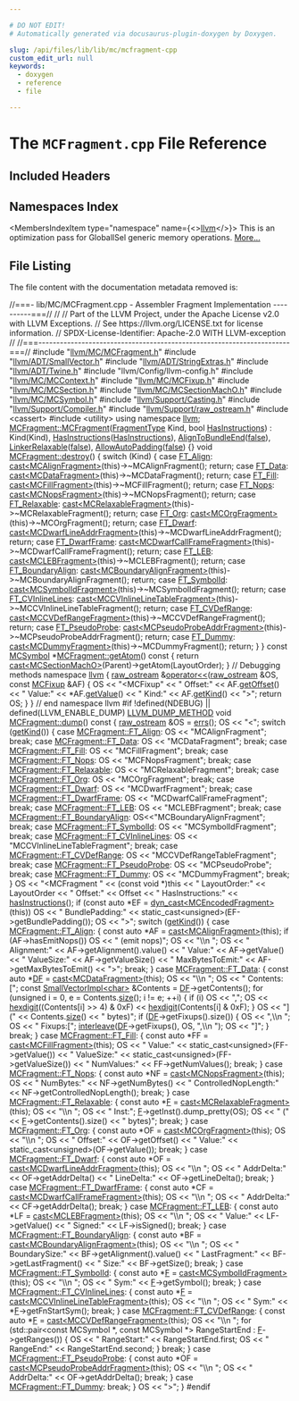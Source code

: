 ```yaml
---

# DO NOT EDIT!
# Automatically generated via docusaurus-plugin-doxygen by Doxygen.

slug: /api/files/lib/lib/mc/mcfragment-cpp
custom_edit_url: null
keywords:
  - doxygen
  - reference
  - file

---
```





# The `MCFragment.cpp` File Reference

<DoxygenPage pluginConfig={pluginConfig}>



## Included Headers

<IncludesList>
<IncludesListItem
  filePath="llvm/MC/MCFragment.h"
  permalink="/docs/api/files/include/include/llvm/include/llvm/mc/mcfragment-h"
  isLocal="true" />
<IncludesListItem
  filePath="llvm/ADT/SmallVector.h"
  permalink="/docs/api/files/include/include/llvm/include/llvm/adt/smallvector-h"
  isLocal="true" />
<IncludesListItem
  filePath="llvm/ADT/StringExtras.h"
  permalink="/docs/api/files/include/include/llvm/include/llvm/adt/stringextras-h"
  isLocal="true" />
<IncludesListItem
  filePath="llvm/ADT/Twine.h"
  permalink="/docs/api/files/include/include/llvm/include/llvm/adt/twine-h"
  isLocal="true" />
<IncludesListItem
  filePath="llvm/Config/llvm-config.h"
  permalink=""
  isLocal="true" />
<IncludesListItem
  filePath="llvm/MC/MCContext.h"
  permalink="/docs/api/files/include/include/llvm/include/llvm/mc/mccontext-h"
  isLocal="true" />
<IncludesListItem
  filePath="llvm/MC/MCFixup.h"
  permalink="/docs/api/files/include/include/llvm/include/llvm/mc/mcfixup-h"
  isLocal="true" />
<IncludesListItem
  filePath="llvm/MC/MCSection.h"
  permalink="/docs/api/files/include/include/llvm/include/llvm/mc/mcsection-h"
  isLocal="true" />
<IncludesListItem
  filePath="llvm/MC/MCSectionMachO.h"
  permalink="/docs/api/files/include/include/llvm/include/llvm/mc/mcsectionmacho-h"
  isLocal="true" />
<IncludesListItem
  filePath="llvm/MC/MCSymbol.h"
  permalink="/docs/api/files/include/include/llvm/include/llvm/mc/mcsymbol-h"
  isLocal="true" />
<IncludesListItem
  filePath="llvm/Support/Casting.h"
  permalink="/docs/api/files/include/include/llvm/include/llvm/support/casting-h"
  isLocal="true" />
<IncludesListItem
  filePath="llvm/Support/Compiler.h"
  permalink="/docs/api/files/include/include/llvm/include/llvm/support/compiler-h"
  isLocal="true" />
<IncludesListItem
  filePath="llvm/Support/raw_ostream.h"
  permalink="/docs/api/files/include/include/llvm/include/llvm/support/raw-ostream-h"
  isLocal="true" />
<IncludesListItem
  filePath="cassert"
  permalink=""
  isLocal="false" />
<IncludesListItem
  filePath="utility"
  permalink=""
  isLocal="false" />
</IncludesList>

## Namespaces Index

<MembersIndex>

<MembersIndexItem
  type="namespace"
  name={<><a href="/docs/api/namespaces/llvm">llvm</a></>}>
This is an optimization pass for GlobalISel generic memory operations. <a href="/docs/api/namespaces/llvm/#details">More...</a>
</MembersIndexItem>

</MembersIndex>


## File Listing

The file content with the documentation metadata removed is:

<ProgramListing>

<Link id="l00001" /><CodeLine lineNumber="1"><span class="doxyHighlightComment">//===- lib/MC/MCFragment.cpp - Assembler Fragment Implementation ----------===//</span></CodeLine>
<Link id="l00002" /><CodeLine lineNumber="2"><span class="doxyHighlightComment">//</span></CodeLine>
<Link id="l00003" /><CodeLine lineNumber="3"><span class="doxyHighlightComment">// Part of the LLVM Project, under the Apache License v2.0 with LLVM Exceptions.</span></CodeLine>
<Link id="l00004" /><CodeLine lineNumber="4"><span class="doxyHighlightComment">// See https://llvm.org/LICENSE.txt for license information.</span></CodeLine>
<Link id="l00005" /><CodeLine lineNumber="5"><span class="doxyHighlightComment">// SPDX-License-Identifier: Apache-2.0 WITH LLVM-exception</span></CodeLine>
<Link id="l00006" /><CodeLine lineNumber="6"><span class="doxyHighlightComment">//</span></CodeLine>
<Link id="l00007" /><CodeLine lineNumber="7"><span class="doxyHighlightComment">//===----------------------------------------------------------------------===//</span></CodeLine>
<Link id="l00008" /><CodeLine lineNumber="8"></CodeLine>
<Link id="l00009" /><CodeLine lineNumber="9"><span class="doxyHighlightPreprocessor">#include &quot;<a href="/docs/api/files/include/include/llvm/include/llvm/mc/mcfragment-h">llvm/MC/MCFragment.h</a>&quot;</span></CodeLine>
<Link id="l00010" /><CodeLine lineNumber="10"><span class="doxyHighlightPreprocessor">#include &quot;<a href="/docs/api/files/include/include/llvm/include/llvm/adt/smallvector-h">llvm/ADT/SmallVector.h</a>&quot;</span></CodeLine>
<Link id="l00011" /><CodeLine lineNumber="11"><span class="doxyHighlightPreprocessor">#include &quot;<a href="/docs/api/files/include/include/llvm/include/llvm/adt/stringextras-h">llvm/ADT/StringExtras.h</a>&quot;</span></CodeLine>
<Link id="l00012" /><CodeLine lineNumber="12"><span class="doxyHighlightPreprocessor">#include &quot;<a href="/docs/api/files/include/include/llvm/include/llvm/adt/twine-h">llvm/ADT/Twine.h</a>&quot;</span></CodeLine>
<Link id="l00013" /><CodeLine lineNumber="13"><span class="doxyHighlightPreprocessor">#include &quot;llvm/Config/llvm-config.h&quot;</span></CodeLine>
<Link id="l00014" /><CodeLine lineNumber="14"><span class="doxyHighlightPreprocessor">#include &quot;<a href="/docs/api/files/include/include/llvm/include/llvm/mc/mccontext-h">llvm/MC/MCContext.h</a>&quot;</span></CodeLine>
<Link id="l00015" /><CodeLine lineNumber="15"><span class="doxyHighlightPreprocessor">#include &quot;<a href="/docs/api/files/include/include/llvm/include/llvm/mc/mcfixup-h">llvm/MC/MCFixup.h</a>&quot;</span></CodeLine>
<Link id="l00016" /><CodeLine lineNumber="16"><span class="doxyHighlightPreprocessor">#include &quot;<a href="/docs/api/files/include/include/llvm/include/llvm/mc/mcsection-h">llvm/MC/MCSection.h</a>&quot;</span></CodeLine>
<Link id="l00017" /><CodeLine lineNumber="17"><span class="doxyHighlightPreprocessor">#include &quot;<a href="/docs/api/files/include/include/llvm/include/llvm/mc/mcsectionmacho-h">llvm/MC/MCSectionMachO.h</a>&quot;</span></CodeLine>
<Link id="l00018" /><CodeLine lineNumber="18"><span class="doxyHighlightPreprocessor">#include &quot;<a href="/docs/api/files/include/include/llvm/include/llvm/mc/mcsymbol-h">llvm/MC/MCSymbol.h</a>&quot;</span></CodeLine>
<Link id="l00019" /><CodeLine lineNumber="19"><span class="doxyHighlightPreprocessor">#include &quot;<a href="/docs/api/files/include/include/llvm/include/llvm/support/casting-h">llvm/Support/Casting.h</a>&quot;</span></CodeLine>
<Link id="l00020" /><CodeLine lineNumber="20"><span class="doxyHighlightPreprocessor">#include &quot;<a href="/docs/api/files/include/include/llvm/include/llvm/support/compiler-h">llvm/Support/Compiler.h</a>&quot;</span></CodeLine>
<Link id="l00021" /><CodeLine lineNumber="21"><span class="doxyHighlightPreprocessor">#include &quot;<a href="/docs/api/files/include/include/llvm/include/llvm/support/raw-ostream-h">llvm/Support/raw&#95;ostream.h</a>&quot;</span></CodeLine>
<Link id="l00022" /><CodeLine lineNumber="22"><span class="doxyHighlightPreprocessor">#include &lt;cassert&gt;</span></CodeLine>
<Link id="l00023" /><CodeLine lineNumber="23"><span class="doxyHighlightPreprocessor">#include &lt;utility&gt;</span></CodeLine>
<Link id="l00024" /><CodeLine lineNumber="24"></CodeLine>
<Link id="l00025" /><CodeLine lineNumber="25"><span class="doxyHighlightKeyword">using namespace </span><span class="doxyHighlight"><a href="/docs/api/namespaces/llvm">llvm</a>;</span></CodeLine>
<Link id="l00026" /><CodeLine lineNumber="26"></CodeLine>
<Link id="l00027" /><CodeLine lineNumber="27" lineLink="/docs/api/classes/llvm/mcfragment/#a08c64d9919161955899f42fad75089dc"><span class="doxyHighlight"><a href="/docs/api/classes/llvm/mcfragment/#a312f660c73af24d1d2697e1b1c25ff93">MCFragment::MCFragment</a>(<a href="/docs/api/classes/llvm/mcfragment/#aebf48160a3995325c6d2465080bcab68">FragmentType</a> Kind, </span><span class="doxyHighlightKeywordType">bool</span><span class="doxyHighlight"> <a href="/docs/api/classes/llvm/mcfragment/#a47324e10b138f859b0fee6acf80bd979">HasInstructions</a>)</span></CodeLine>
<Link id="l00028" /><CodeLine lineNumber="28"><span class="doxyHighlight">    : Kind(Kind), <a href="/docs/api/classes/llvm/mcfragment/#a47324e10b138f859b0fee6acf80bd979">HasInstructions</a>(<a href="/docs/api/classes/llvm/mcfragment/#a47324e10b138f859b0fee6acf80bd979">HasInstructions</a>), <a href="/docs/api/classes/llvm/mcfragment/#a063d6d412258d30d4ce0fcb37b645e9f">AlignToBundleEnd</a>(<a href="/docs/api/namespaces/false">false</a>),</span></CodeLine>
<Link id="l00029" /><CodeLine lineNumber="29"><span class="doxyHighlight">      <a href="/docs/api/classes/llvm/mcfragment/#a0aa9816583f9e76543cd195c5b0acffc">LinkerRelaxable</a>(<a href="/docs/api/namespaces/false">false</a>), <a href="/docs/api/classes/llvm/mcfragment/#a9f7041d4aa87ae600ae5b28a4096dd9b">AllowAutoPadding</a>(<a href="/docs/api/namespaces/false">false</a>) &#123;&#125;</span></CodeLine>
<Link id="l00030" /><CodeLine lineNumber="30"></CodeLine>
<Link id="l00031" /><CodeLine lineNumber="31" lineLink="/docs/api/classes/llvm/mcfragment/#a60e0da8cb1cac614df18ebb7ad458f3e"><span class="doxyHighlightKeywordType">void</span><span class="doxyHighlight"> <a href="/docs/api/classes/llvm/mcfragment/#a60e0da8cb1cac614df18ebb7ad458f3e">MCFragment::destroy</a>() &#123;</span></CodeLine>
<Link id="l00032" /><CodeLine lineNumber="32"><span class="doxyHighlight">  </span><span class="doxyHighlightKeywordFlow">switch</span><span class="doxyHighlight"> (Kind) &#123;</span></CodeLine>
<Link id="l00033" /><CodeLine lineNumber="33"><span class="doxyHighlight">    </span><span class="doxyHighlightKeywordFlow">case</span><span class="doxyHighlight"> <a href="/docs/api/classes/llvm/mcfragment/#aebf48160a3995325c6d2465080bcab68a1f3544ccfba8bd153218f9aff934ae23">FT&#95;Align</a>:</span></CodeLine>
<Link id="l00034" /><CodeLine lineNumber="34"><span class="doxyHighlight">      <a href="/docs/api/namespaces/llvm/#ac4fc845f5ed92de63cd4474f128f5fc5">cast&lt;MCAlignFragment&gt;</a>(</span><span class="doxyHighlightKeyword">this</span><span class="doxyHighlight">)-&gt;~MCAlignFragment();</span></CodeLine>
<Link id="l00035" /><CodeLine lineNumber="35"><span class="doxyHighlight">      </span><span class="doxyHighlightKeywordFlow">return</span><span class="doxyHighlight">;</span></CodeLine>
<Link id="l00036" /><CodeLine lineNumber="36"><span class="doxyHighlight">    </span><span class="doxyHighlightKeywordFlow">case</span><span class="doxyHighlight"> <a href="/docs/api/classes/llvm/mcfragment/#aebf48160a3995325c6d2465080bcab68a31f0e4803273f2184e596c87e1e05f80">FT&#95;Data</a>:</span></CodeLine>
<Link id="l00037" /><CodeLine lineNumber="37"><span class="doxyHighlight">      <a href="/docs/api/namespaces/llvm/#ac4fc845f5ed92de63cd4474f128f5fc5">cast&lt;MCDataFragment&gt;</a>(</span><span class="doxyHighlightKeyword">this</span><span class="doxyHighlight">)-&gt;~MCDataFragment();</span></CodeLine>
<Link id="l00038" /><CodeLine lineNumber="38"><span class="doxyHighlight">      </span><span class="doxyHighlightKeywordFlow">return</span><span class="doxyHighlight">;</span></CodeLine>
<Link id="l00039" /><CodeLine lineNumber="39"><span class="doxyHighlight">    </span><span class="doxyHighlightKeywordFlow">case</span><span class="doxyHighlight"> <a href="/docs/api/classes/llvm/mcfragment/#aebf48160a3995325c6d2465080bcab68a1d46f74bcd87621a62557b9b6fc67c4b">FT&#95;Fill</a>:</span></CodeLine>
<Link id="l00040" /><CodeLine lineNumber="40"><span class="doxyHighlight">      <a href="/docs/api/namespaces/llvm/#ac4fc845f5ed92de63cd4474f128f5fc5">cast&lt;MCFillFragment&gt;</a>(</span><span class="doxyHighlightKeyword">this</span><span class="doxyHighlight">)-&gt;~MCFillFragment();</span></CodeLine>
<Link id="l00041" /><CodeLine lineNumber="41"><span class="doxyHighlight">      </span><span class="doxyHighlightKeywordFlow">return</span><span class="doxyHighlight">;</span></CodeLine>
<Link id="l00042" /><CodeLine lineNumber="42"><span class="doxyHighlight">    </span><span class="doxyHighlightKeywordFlow">case</span><span class="doxyHighlight"> <a href="/docs/api/classes/llvm/mcfragment/#aebf48160a3995325c6d2465080bcab68afa54da4eb8fe165449fbbd9a300903be">FT&#95;Nops</a>:</span></CodeLine>
<Link id="l00043" /><CodeLine lineNumber="43"><span class="doxyHighlight">      <a href="/docs/api/namespaces/llvm/#ac4fc845f5ed92de63cd4474f128f5fc5">cast&lt;MCNopsFragment&gt;</a>(</span><span class="doxyHighlightKeyword">this</span><span class="doxyHighlight">)-&gt;~MCNopsFragment();</span></CodeLine>
<Link id="l00044" /><CodeLine lineNumber="44"><span class="doxyHighlight">      </span><span class="doxyHighlightKeywordFlow">return</span><span class="doxyHighlight">;</span></CodeLine>
<Link id="l00045" /><CodeLine lineNumber="45"><span class="doxyHighlight">    </span><span class="doxyHighlightKeywordFlow">case</span><span class="doxyHighlight"> <a href="/docs/api/classes/llvm/mcfragment/#aebf48160a3995325c6d2465080bcab68abe5194c45ead6aefe6b0882dcb6f2104">FT&#95;Relaxable</a>:</span></CodeLine>
<Link id="l00046" /><CodeLine lineNumber="46"><span class="doxyHighlight">      <a href="/docs/api/namespaces/llvm/#ac4fc845f5ed92de63cd4474f128f5fc5">cast&lt;MCRelaxableFragment&gt;</a>(</span><span class="doxyHighlightKeyword">this</span><span class="doxyHighlight">)-&gt;~MCRelaxableFragment();</span></CodeLine>
<Link id="l00047" /><CodeLine lineNumber="47"><span class="doxyHighlight">      </span><span class="doxyHighlightKeywordFlow">return</span><span class="doxyHighlight">;</span></CodeLine>
<Link id="l00048" /><CodeLine lineNumber="48"><span class="doxyHighlight">    </span><span class="doxyHighlightKeywordFlow">case</span><span class="doxyHighlight"> <a href="/docs/api/classes/llvm/mcfragment/#aebf48160a3995325c6d2465080bcab68ac39471f5e9b12943cc8249cddbacd100">FT&#95;Org</a>:</span></CodeLine>
<Link id="l00049" /><CodeLine lineNumber="49"><span class="doxyHighlight">      <a href="/docs/api/namespaces/llvm/#ac4fc845f5ed92de63cd4474f128f5fc5">cast&lt;MCOrgFragment&gt;</a>(</span><span class="doxyHighlightKeyword">this</span><span class="doxyHighlight">)-&gt;~MCOrgFragment();</span></CodeLine>
<Link id="l00050" /><CodeLine lineNumber="50"><span class="doxyHighlight">      </span><span class="doxyHighlightKeywordFlow">return</span><span class="doxyHighlight">;</span></CodeLine>
<Link id="l00051" /><CodeLine lineNumber="51"><span class="doxyHighlight">    </span><span class="doxyHighlightKeywordFlow">case</span><span class="doxyHighlight"> <a href="/docs/api/classes/llvm/mcfragment/#aebf48160a3995325c6d2465080bcab68a01473d8036e353978ae750c8dace1a10">FT&#95;Dwarf</a>:</span></CodeLine>
<Link id="l00052" /><CodeLine lineNumber="52"><span class="doxyHighlight">      <a href="/docs/api/namespaces/llvm/#ac4fc845f5ed92de63cd4474f128f5fc5">cast&lt;MCDwarfLineAddrFragment&gt;</a>(</span><span class="doxyHighlightKeyword">this</span><span class="doxyHighlight">)-&gt;~MCDwarfLineAddrFragment();</span></CodeLine>
<Link id="l00053" /><CodeLine lineNumber="53"><span class="doxyHighlight">      </span><span class="doxyHighlightKeywordFlow">return</span><span class="doxyHighlight">;</span></CodeLine>
<Link id="l00054" /><CodeLine lineNumber="54"><span class="doxyHighlight">    </span><span class="doxyHighlightKeywordFlow">case</span><span class="doxyHighlight"> <a href="/docs/api/classes/llvm/mcfragment/#aebf48160a3995325c6d2465080bcab68a2f12197bbe6c6a91731b3828d033a212">FT&#95;DwarfFrame</a>:</span></CodeLine>
<Link id="l00055" /><CodeLine lineNumber="55"><span class="doxyHighlight">      <a href="/docs/api/namespaces/llvm/#ac4fc845f5ed92de63cd4474f128f5fc5">cast&lt;MCDwarfCallFrameFragment&gt;</a>(</span><span class="doxyHighlightKeyword">this</span><span class="doxyHighlight">)-&gt;~MCDwarfCallFrameFragment();</span></CodeLine>
<Link id="l00056" /><CodeLine lineNumber="56"><span class="doxyHighlight">      </span><span class="doxyHighlightKeywordFlow">return</span><span class="doxyHighlight">;</span></CodeLine>
<Link id="l00057" /><CodeLine lineNumber="57"><span class="doxyHighlight">    </span><span class="doxyHighlightKeywordFlow">case</span><span class="doxyHighlight"> <a href="/docs/api/classes/llvm/mcfragment/#aebf48160a3995325c6d2465080bcab68acdb2608fe021d8fb06cf91d424f5bc53">FT&#95;LEB</a>:</span></CodeLine>
<Link id="l00058" /><CodeLine lineNumber="58"><span class="doxyHighlight">      <a href="/docs/api/namespaces/llvm/#ac4fc845f5ed92de63cd4474f128f5fc5">cast&lt;MCLEBFragment&gt;</a>(</span><span class="doxyHighlightKeyword">this</span><span class="doxyHighlight">)-&gt;~MCLEBFragment();</span></CodeLine>
<Link id="l00059" /><CodeLine lineNumber="59"><span class="doxyHighlight">      </span><span class="doxyHighlightKeywordFlow">return</span><span class="doxyHighlight">;</span></CodeLine>
<Link id="l00060" /><CodeLine lineNumber="60"><span class="doxyHighlight">    </span><span class="doxyHighlightKeywordFlow">case</span><span class="doxyHighlight"> <a href="/docs/api/classes/llvm/mcfragment/#aebf48160a3995325c6d2465080bcab68a79f2f5b7f9eccf921287b14be41f29ac">FT&#95;BoundaryAlign</a>:</span></CodeLine>
<Link id="l00061" /><CodeLine lineNumber="61"><span class="doxyHighlight">      <a href="/docs/api/namespaces/llvm/#ac4fc845f5ed92de63cd4474f128f5fc5">cast&lt;MCBoundaryAlignFragment&gt;</a>(</span><span class="doxyHighlightKeyword">this</span><span class="doxyHighlight">)-&gt;~MCBoundaryAlignFragment();</span></CodeLine>
<Link id="l00062" /><CodeLine lineNumber="62"><span class="doxyHighlight">      </span><span class="doxyHighlightKeywordFlow">return</span><span class="doxyHighlight">;</span></CodeLine>
<Link id="l00063" /><CodeLine lineNumber="63"><span class="doxyHighlight">    </span><span class="doxyHighlightKeywordFlow">case</span><span class="doxyHighlight"> <a href="/docs/api/classes/llvm/mcfragment/#aebf48160a3995325c6d2465080bcab68a39bf3fdfcea08fc7dc5e927aa5fce3be">FT&#95;SymbolId</a>:</span></CodeLine>
<Link id="l00064" /><CodeLine lineNumber="64"><span class="doxyHighlight">      <a href="/docs/api/namespaces/llvm/#ac4fc845f5ed92de63cd4474f128f5fc5">cast&lt;MCSymbolIdFragment&gt;</a>(</span><span class="doxyHighlightKeyword">this</span><span class="doxyHighlight">)-&gt;~MCSymbolIdFragment();</span></CodeLine>
<Link id="l00065" /><CodeLine lineNumber="65"><span class="doxyHighlight">      </span><span class="doxyHighlightKeywordFlow">return</span><span class="doxyHighlight">;</span></CodeLine>
<Link id="l00066" /><CodeLine lineNumber="66"><span class="doxyHighlight">    </span><span class="doxyHighlightKeywordFlow">case</span><span class="doxyHighlight"> <a href="/docs/api/classes/llvm/mcfragment/#aebf48160a3995325c6d2465080bcab68a4c741eccc3322f72bad81e89b70c9382">FT&#95;CVInlineLines</a>:</span></CodeLine>
<Link id="l00067" /><CodeLine lineNumber="67"><span class="doxyHighlight">      <a href="/docs/api/namespaces/llvm/#ac4fc845f5ed92de63cd4474f128f5fc5">cast&lt;MCCVInlineLineTableFragment&gt;</a>(</span><span class="doxyHighlightKeyword">this</span><span class="doxyHighlight">)-&gt;~MCCVInlineLineTableFragment();</span></CodeLine>
<Link id="l00068" /><CodeLine lineNumber="68"><span class="doxyHighlight">      </span><span class="doxyHighlightKeywordFlow">return</span><span class="doxyHighlight">;</span></CodeLine>
<Link id="l00069" /><CodeLine lineNumber="69"><span class="doxyHighlight">    </span><span class="doxyHighlightKeywordFlow">case</span><span class="doxyHighlight"> <a href="/docs/api/classes/llvm/mcfragment/#aebf48160a3995325c6d2465080bcab68a99243fc57a7beebaba062a013912846f">FT&#95;CVDefRange</a>:</span></CodeLine>
<Link id="l00070" /><CodeLine lineNumber="70"><span class="doxyHighlight">      <a href="/docs/api/namespaces/llvm/#ac4fc845f5ed92de63cd4474f128f5fc5">cast&lt;MCCVDefRangeFragment&gt;</a>(</span><span class="doxyHighlightKeyword">this</span><span class="doxyHighlight">)-&gt;~MCCVDefRangeFragment();</span></CodeLine>
<Link id="l00071" /><CodeLine lineNumber="71"><span class="doxyHighlight">      </span><span class="doxyHighlightKeywordFlow">return</span><span class="doxyHighlight">;</span></CodeLine>
<Link id="l00072" /><CodeLine lineNumber="72"><span class="doxyHighlight">    </span><span class="doxyHighlightKeywordFlow">case</span><span class="doxyHighlight"> <a href="/docs/api/classes/llvm/mcfragment/#aebf48160a3995325c6d2465080bcab68adcbefeedb7422d13473a4df6ff1cf964">FT&#95;PseudoProbe</a>:</span></CodeLine>
<Link id="l00073" /><CodeLine lineNumber="73"><span class="doxyHighlight">      <a href="/docs/api/namespaces/llvm/#ac4fc845f5ed92de63cd4474f128f5fc5">cast&lt;MCPseudoProbeAddrFragment&gt;</a>(</span><span class="doxyHighlightKeyword">this</span><span class="doxyHighlight">)-&gt;~MCPseudoProbeAddrFragment();</span></CodeLine>
<Link id="l00074" /><CodeLine lineNumber="74"><span class="doxyHighlight">      </span><span class="doxyHighlightKeywordFlow">return</span><span class="doxyHighlight">;</span></CodeLine>
<Link id="l00075" /><CodeLine lineNumber="75"><span class="doxyHighlight">    </span><span class="doxyHighlightKeywordFlow">case</span><span class="doxyHighlight"> <a href="/docs/api/classes/llvm/mcfragment/#aebf48160a3995325c6d2465080bcab68acd75963af411400a2ed7c133a25d17a3">FT&#95;Dummy</a>:</span></CodeLine>
<Link id="l00076" /><CodeLine lineNumber="76"><span class="doxyHighlight">      <a href="/docs/api/namespaces/llvm/#ac4fc845f5ed92de63cd4474f128f5fc5">cast&lt;MCDummyFragment&gt;</a>(</span><span class="doxyHighlightKeyword">this</span><span class="doxyHighlight">)-&gt;~MCDummyFragment();</span></CodeLine>
<Link id="l00077" /><CodeLine lineNumber="77"><span class="doxyHighlight">      </span><span class="doxyHighlightKeywordFlow">return</span><span class="doxyHighlight">;</span></CodeLine>
<Link id="l00078" /><CodeLine lineNumber="78"><span class="doxyHighlight">  &#125;</span></CodeLine>
<Link id="l00079" /><CodeLine lineNumber="79"><span class="doxyHighlight">&#125;</span></CodeLine>
<Link id="l00080" /><CodeLine lineNumber="80"></CodeLine>
<Link id="l00081" /><CodeLine lineNumber="81" lineLink="/docs/api/classes/llvm/mcfragment/#a4e2fd6c6e6a95e8b339866567c8345d7"><span class="doxyHighlightKeyword">const</span><span class="doxyHighlight"> <a href="/docs/api/classes/llvm/mcsymbol">MCSymbol</a> &#42;<a href="/docs/api/classes/llvm/mcfragment/#a4e2fd6c6e6a95e8b339866567c8345d7">MCFragment::getAtom</a>()</span><span class="doxyHighlightKeyword"> const </span><span class="doxyHighlight">&#123;</span></CodeLine>
<Link id="l00082" /><CodeLine lineNumber="82"><span class="doxyHighlight">  </span><span class="doxyHighlightKeywordFlow">return</span><span class="doxyHighlight"> <a href="/docs/api/namespaces/llvm/#ac4fc845f5ed92de63cd4474f128f5fc5">cast&lt;MCSectionMachO&gt;</a>(Parent)-&gt;getAtom(LayoutOrder);</span></CodeLine>
<Link id="l00083" /><CodeLine lineNumber="83"><span class="doxyHighlight">&#125;</span></CodeLine>
<Link id="l00084" /><CodeLine lineNumber="84"></CodeLine>
<Link id="l00085" /><CodeLine lineNumber="85"><span class="doxyHighlightComment">// Debugging methods</span></CodeLine>
<Link id="l00086" /><CodeLine lineNumber="86"></CodeLine>
<Link id="l00087" /><CodeLine lineNumber="87"><span class="doxyHighlightKeyword">namespace </span><span class="doxyHighlight"><a href="/docs/api/namespaces/llvm">llvm</a> &#123;</span></CodeLine>
<Link id="l00088" /><CodeLine lineNumber="88"></CodeLine>
<Link id="l00089" /><CodeLine lineNumber="89" lineLink="/docs/api/namespaces/llvm/#a3370dd99cc932848c8d138025137ad6a"><span class="doxyHighlight"><a href="/docs/api/classes/llvm/raw-ostream">raw&#95;ostream</a> &amp;<a href="/docs/api/namespaces/llvm/#ab89f1db02887aa569176f0e29622eb47">operator&lt;&lt;</a>(<a href="/docs/api/classes/llvm/raw-ostream">raw&#95;ostream</a> &amp;OS, </span><span class="doxyHighlightKeyword">const</span><span class="doxyHighlight"> <a href="/docs/api/classes/llvm/mcfixup">MCFixup</a> &amp;AF) &#123;</span></CodeLine>
<Link id="l00090" /><CodeLine lineNumber="90"><span class="doxyHighlight">  OS &lt;&lt; </span><span class="doxyHighlightStringLiteral">&quot;&lt;MCFixup&quot;</span><span class="doxyHighlight"> &lt;&lt; </span><span class="doxyHighlightStringLiteral">&quot; Offset:&quot;</span><span class="doxyHighlight"> &lt;&lt; AF.<a href="/docs/api/classes/llvm/mcfixup/#a6d15eb9e5fcc1aefad18f4f9f7dcbc66">getOffset</a>()</span></CodeLine>
<Link id="l00091" /><CodeLine lineNumber="91"><span class="doxyHighlight">     &lt;&lt; </span><span class="doxyHighlightStringLiteral">&quot; Value:&quot;</span><span class="doxyHighlight"> &lt;&lt; &#42;AF.<a href="/docs/api/classes/llvm/mcfixup/#a1766447693abfb2e612a4d394f8b4cd0">getValue</a>()</span></CodeLine>
<Link id="l00092" /><CodeLine lineNumber="92"><span class="doxyHighlight">     &lt;&lt; </span><span class="doxyHighlightStringLiteral">&quot; Kind:&quot;</span><span class="doxyHighlight"> &lt;&lt; AF.<a href="/docs/api/classes/llvm/mcfixup/#afe6bd9f0a68df78d2b0bfc4dc4f944a2">getKind</a>() &lt;&lt; </span><span class="doxyHighlightStringLiteral">&quot;&gt;&quot;</span><span class="doxyHighlight">;</span></CodeLine>
<Link id="l00093" /><CodeLine lineNumber="93"><span class="doxyHighlight">  </span><span class="doxyHighlightKeywordFlow">return</span><span class="doxyHighlight"> OS;</span></CodeLine>
<Link id="l00094" /><CodeLine lineNumber="94"><span class="doxyHighlight">&#125;</span></CodeLine>
<Link id="l00095" /><CodeLine lineNumber="95"></CodeLine>
<Link id="l00096" /><CodeLine lineNumber="96"><span class="doxyHighlight">&#125; </span><span class="doxyHighlightComment">// end namespace llvm</span></CodeLine>
<Link id="l00097" /><CodeLine lineNumber="97"></CodeLine>
<Link id="l00098" /><CodeLine lineNumber="98"><span class="doxyHighlightPreprocessor">#if !defined(NDEBUG) || defined(LLVM&#95;ENABLE&#95;DUMP)</span></CodeLine>
<Link id="l00099" /><CodeLine lineNumber="99" lineLink="/docs/api/classes/llvm/mcfragment/#a73af1340aaefb3f64c1e4000ce6254e4"><span class="doxyHighlight"><a href="/docs/api/files/include/include/llvm/include/llvm/support/compiler-h/#aa863693eef567397d9c292da5bf22d34">LLVM&#95;DUMP&#95;METHOD</a> </span><span class="doxyHighlightKeywordType">void</span><span class="doxyHighlight"> <a href="/docs/api/classes/llvm/mcfragment/#a73af1340aaefb3f64c1e4000ce6254e4">MCFragment::dump</a>()</span><span class="doxyHighlightKeyword"> const </span><span class="doxyHighlight">&#123;</span></CodeLine>
<Link id="l00100" /><CodeLine lineNumber="100"><span class="doxyHighlight">  <a href="/docs/api/classes/llvm/raw-ostream">raw&#95;ostream</a> &amp;OS = <a href="/docs/api/namespaces/llvm/#a9a7b5c68c90f85baaedaa854cc5002cc">errs</a>();</span></CodeLine>
<Link id="l00101" /><CodeLine lineNumber="101"></CodeLine>
<Link id="l00102" /><CodeLine lineNumber="102"><span class="doxyHighlight">  OS &lt;&lt; </span><span class="doxyHighlightStringLiteral">&quot;&lt;&quot;</span><span class="doxyHighlight">;</span></CodeLine>
<Link id="l00103" /><CodeLine lineNumber="103"><span class="doxyHighlight">  </span><span class="doxyHighlightKeywordFlow">switch</span><span class="doxyHighlight"> (<a href="/docs/api/classes/llvm/mcfragment/#a2982683863a142955ae805f3bf930b4e">getKind</a>()) &#123;</span></CodeLine>
<Link id="l00104" /><CodeLine lineNumber="104"><span class="doxyHighlight">  </span><span class="doxyHighlightKeywordFlow">case</span><span class="doxyHighlight"> <a href="/docs/api/classes/llvm/mcfragment/#aebf48160a3995325c6d2465080bcab68a1f3544ccfba8bd153218f9aff934ae23">MCFragment::FT&#95;Align</a>: OS &lt;&lt; </span><span class="doxyHighlightStringLiteral">&quot;MCAlignFragment&quot;</span><span class="doxyHighlight">; </span><span class="doxyHighlightKeywordFlow">break</span><span class="doxyHighlight">;</span></CodeLine>
<Link id="l00105" /><CodeLine lineNumber="105"><span class="doxyHighlight">  </span><span class="doxyHighlightKeywordFlow">case</span><span class="doxyHighlight"> <a href="/docs/api/classes/llvm/mcfragment/#aebf48160a3995325c6d2465080bcab68a31f0e4803273f2184e596c87e1e05f80">MCFragment::FT&#95;Data</a>:  OS &lt;&lt; </span><span class="doxyHighlightStringLiteral">&quot;MCDataFragment&quot;</span><span class="doxyHighlight">; </span><span class="doxyHighlightKeywordFlow">break</span><span class="doxyHighlight">;</span></CodeLine>
<Link id="l00106" /><CodeLine lineNumber="106"><span class="doxyHighlight">  </span><span class="doxyHighlightKeywordFlow">case</span><span class="doxyHighlight"> <a href="/docs/api/classes/llvm/mcfragment/#aebf48160a3995325c6d2465080bcab68a1d46f74bcd87621a62557b9b6fc67c4b">MCFragment::FT&#95;Fill</a>:  OS &lt;&lt; </span><span class="doxyHighlightStringLiteral">&quot;MCFillFragment&quot;</span><span class="doxyHighlight">; </span><span class="doxyHighlightKeywordFlow">break</span><span class="doxyHighlight">;</span></CodeLine>
<Link id="l00107" /><CodeLine lineNumber="107"><span class="doxyHighlight">  </span><span class="doxyHighlightKeywordFlow">case</span><span class="doxyHighlight"> <a href="/docs/api/classes/llvm/mcfragment/#aebf48160a3995325c6d2465080bcab68afa54da4eb8fe165449fbbd9a300903be">MCFragment::FT&#95;Nops</a>:</span></CodeLine>
<Link id="l00108" /><CodeLine lineNumber="108"><span class="doxyHighlight">    OS &lt;&lt; </span><span class="doxyHighlightStringLiteral">&quot;MCFNopsFragment&quot;</span><span class="doxyHighlight">;</span></CodeLine>
<Link id="l00109" /><CodeLine lineNumber="109"><span class="doxyHighlight">    </span><span class="doxyHighlightKeywordFlow">break</span><span class="doxyHighlight">;</span></CodeLine>
<Link id="l00110" /><CodeLine lineNumber="110"><span class="doxyHighlight">  </span><span class="doxyHighlightKeywordFlow">case</span><span class="doxyHighlight"> <a href="/docs/api/classes/llvm/mcfragment/#aebf48160a3995325c6d2465080bcab68abe5194c45ead6aefe6b0882dcb6f2104">MCFragment::FT&#95;Relaxable</a>:  OS &lt;&lt; </span><span class="doxyHighlightStringLiteral">&quot;MCRelaxableFragment&quot;</span><span class="doxyHighlight">; </span><span class="doxyHighlightKeywordFlow">break</span><span class="doxyHighlight">;</span></CodeLine>
<Link id="l00111" /><CodeLine lineNumber="111"><span class="doxyHighlight">  </span><span class="doxyHighlightKeywordFlow">case</span><span class="doxyHighlight"> <a href="/docs/api/classes/llvm/mcfragment/#aebf48160a3995325c6d2465080bcab68ac39471f5e9b12943cc8249cddbacd100">MCFragment::FT&#95;Org</a>:   OS &lt;&lt; </span><span class="doxyHighlightStringLiteral">&quot;MCOrgFragment&quot;</span><span class="doxyHighlight">; </span><span class="doxyHighlightKeywordFlow">break</span><span class="doxyHighlight">;</span></CodeLine>
<Link id="l00112" /><CodeLine lineNumber="112"><span class="doxyHighlight">  </span><span class="doxyHighlightKeywordFlow">case</span><span class="doxyHighlight"> <a href="/docs/api/classes/llvm/mcfragment/#aebf48160a3995325c6d2465080bcab68a01473d8036e353978ae750c8dace1a10">MCFragment::FT&#95;Dwarf</a>: OS &lt;&lt; </span><span class="doxyHighlightStringLiteral">&quot;MCDwarfFragment&quot;</span><span class="doxyHighlight">; </span><span class="doxyHighlightKeywordFlow">break</span><span class="doxyHighlight">;</span></CodeLine>
<Link id="l00113" /><CodeLine lineNumber="113"><span class="doxyHighlight">  </span><span class="doxyHighlightKeywordFlow">case</span><span class="doxyHighlight"> <a href="/docs/api/classes/llvm/mcfragment/#aebf48160a3995325c6d2465080bcab68a2f12197bbe6c6a91731b3828d033a212">MCFragment::FT&#95;DwarfFrame</a>: OS &lt;&lt; </span><span class="doxyHighlightStringLiteral">&quot;MCDwarfCallFrameFragment&quot;</span><span class="doxyHighlight">; </span><span class="doxyHighlightKeywordFlow">break</span><span class="doxyHighlight">;</span></CodeLine>
<Link id="l00114" /><CodeLine lineNumber="114"><span class="doxyHighlight">  </span><span class="doxyHighlightKeywordFlow">case</span><span class="doxyHighlight"> <a href="/docs/api/classes/llvm/mcfragment/#aebf48160a3995325c6d2465080bcab68acdb2608fe021d8fb06cf91d424f5bc53">MCFragment::FT&#95;LEB</a>:   OS &lt;&lt; </span><span class="doxyHighlightStringLiteral">&quot;MCLEBFragment&quot;</span><span class="doxyHighlight">; </span><span class="doxyHighlightKeywordFlow">break</span><span class="doxyHighlight">;</span></CodeLine>
<Link id="l00115" /><CodeLine lineNumber="115"><span class="doxyHighlight">  </span><span class="doxyHighlightKeywordFlow">case</span><span class="doxyHighlight"> <a href="/docs/api/classes/llvm/mcfragment/#aebf48160a3995325c6d2465080bcab68a79f2f5b7f9eccf921287b14be41f29ac">MCFragment::FT&#95;BoundaryAlign</a>: OS&lt;&lt;</span><span class="doxyHighlightStringLiteral">&quot;MCBoundaryAlignFragment&quot;</span><span class="doxyHighlight">; </span><span class="doxyHighlightKeywordFlow">break</span><span class="doxyHighlight">;</span></CodeLine>
<Link id="l00116" /><CodeLine lineNumber="116"><span class="doxyHighlight">  </span><span class="doxyHighlightKeywordFlow">case</span><span class="doxyHighlight"> <a href="/docs/api/classes/llvm/mcfragment/#aebf48160a3995325c6d2465080bcab68a39bf3fdfcea08fc7dc5e927aa5fce3be">MCFragment::FT&#95;SymbolId</a>:    OS &lt;&lt; </span><span class="doxyHighlightStringLiteral">&quot;MCSymbolIdFragment&quot;</span><span class="doxyHighlight">; </span><span class="doxyHighlightKeywordFlow">break</span><span class="doxyHighlight">;</span></CodeLine>
<Link id="l00117" /><CodeLine lineNumber="117"><span class="doxyHighlight">  </span><span class="doxyHighlightKeywordFlow">case</span><span class="doxyHighlight"> <a href="/docs/api/classes/llvm/mcfragment/#aebf48160a3995325c6d2465080bcab68a4c741eccc3322f72bad81e89b70c9382">MCFragment::FT&#95;CVInlineLines</a>: OS &lt;&lt; </span><span class="doxyHighlightStringLiteral">&quot;MCCVInlineLineTableFragment&quot;</span><span class="doxyHighlight">; </span><span class="doxyHighlightKeywordFlow">break</span><span class="doxyHighlight">;</span></CodeLine>
<Link id="l00118" /><CodeLine lineNumber="118"><span class="doxyHighlight">  </span><span class="doxyHighlightKeywordFlow">case</span><span class="doxyHighlight"> <a href="/docs/api/classes/llvm/mcfragment/#aebf48160a3995325c6d2465080bcab68a99243fc57a7beebaba062a013912846f">MCFragment::FT&#95;CVDefRange</a>: OS &lt;&lt; </span><span class="doxyHighlightStringLiteral">&quot;MCCVDefRangeTableFragment&quot;</span><span class="doxyHighlight">; </span><span class="doxyHighlightKeywordFlow">break</span><span class="doxyHighlight">;</span></CodeLine>
<Link id="l00119" /><CodeLine lineNumber="119"><span class="doxyHighlight">  </span><span class="doxyHighlightKeywordFlow">case</span><span class="doxyHighlight"> <a href="/docs/api/classes/llvm/mcfragment/#aebf48160a3995325c6d2465080bcab68adcbefeedb7422d13473a4df6ff1cf964">MCFragment::FT&#95;PseudoProbe</a>:</span></CodeLine>
<Link id="l00120" /><CodeLine lineNumber="120"><span class="doxyHighlight">    OS &lt;&lt; </span><span class="doxyHighlightStringLiteral">&quot;MCPseudoProbe&quot;</span><span class="doxyHighlight">;</span></CodeLine>
<Link id="l00121" /><CodeLine lineNumber="121"><span class="doxyHighlight">    </span><span class="doxyHighlightKeywordFlow">break</span><span class="doxyHighlight">;</span></CodeLine>
<Link id="l00122" /><CodeLine lineNumber="122"><span class="doxyHighlight">  </span><span class="doxyHighlightKeywordFlow">case</span><span class="doxyHighlight"> <a href="/docs/api/classes/llvm/mcfragment/#aebf48160a3995325c6d2465080bcab68acd75963af411400a2ed7c133a25d17a3">MCFragment::FT&#95;Dummy</a>: OS &lt;&lt; </span><span class="doxyHighlightStringLiteral">&quot;MCDummyFragment&quot;</span><span class="doxyHighlight">; </span><span class="doxyHighlightKeywordFlow">break</span><span class="doxyHighlight">;</span></CodeLine>
<Link id="l00123" /><CodeLine lineNumber="123"><span class="doxyHighlight">  &#125;</span></CodeLine>
<Link id="l00124" /><CodeLine lineNumber="124"></CodeLine>
<Link id="l00125" /><CodeLine lineNumber="125"><span class="doxyHighlight">  OS &lt;&lt; </span><span class="doxyHighlightStringLiteral">&quot;&lt;MCFragment &quot;</span><span class="doxyHighlight"> &lt;&lt; (</span><span class="doxyHighlightKeyword">const</span><span class="doxyHighlight"> </span><span class="doxyHighlightKeywordType">void</span><span class="doxyHighlight"> &#42;)</span><span class="doxyHighlightKeyword">this</span><span class="doxyHighlight"> &lt;&lt; </span><span class="doxyHighlightStringLiteral">&quot; LayoutOrder:&quot;</span><span class="doxyHighlight"> &lt;&lt; LayoutOrder</span></CodeLine>
<Link id="l00126" /><CodeLine lineNumber="126"><span class="doxyHighlight">     &lt;&lt; </span><span class="doxyHighlightStringLiteral">&quot; Offset:&quot;</span><span class="doxyHighlight"> &lt;&lt; Offset &lt;&lt; </span><span class="doxyHighlightStringLiteral">&quot; HasInstructions:&quot;</span><span class="doxyHighlight"> &lt;&lt; <a href="/docs/api/classes/llvm/mcfragment/#acd02e61b262530ebe5c9a27ac0a0a693">hasInstructions</a>();</span></CodeLine>
<Link id="l00127" /><CodeLine lineNumber="127"><span class="doxyHighlight">  </span><span class="doxyHighlightKeywordFlow">if</span><span class="doxyHighlight"> (</span><span class="doxyHighlightKeyword">const</span><span class="doxyHighlight"> </span><span class="doxyHighlightKeyword">auto</span><span class="doxyHighlight"> &#42;EF = <a href="/docs/api/namespaces/llvm/#a22eeee01734061ac1b31ccd994c49eef">dyn&#95;cast&lt;MCEncodedFragment&gt;</a>(</span><span class="doxyHighlightKeyword">this</span><span class="doxyHighlight">))</span></CodeLine>
<Link id="l00128" /><CodeLine lineNumber="128"><span class="doxyHighlight">    OS &lt;&lt; </span><span class="doxyHighlightStringLiteral">&quot; BundlePadding:&quot;</span><span class="doxyHighlight"> &lt;&lt; </span><span class="doxyHighlightKeyword">static&#95;cast&lt;</span><span class="doxyHighlightKeywordType">unsigned</span><span class="doxyHighlightKeyword">&gt;</span><span class="doxyHighlight">(EF-&gt;getBundlePadding());</span></CodeLine>
<Link id="l00129" /><CodeLine lineNumber="129"><span class="doxyHighlight">  OS &lt;&lt; </span><span class="doxyHighlightStringLiteral">&quot;&gt;&quot;</span><span class="doxyHighlight">;</span></CodeLine>
<Link id="l00130" /><CodeLine lineNumber="130"></CodeLine>
<Link id="l00131" /><CodeLine lineNumber="131"><span class="doxyHighlight">  </span><span class="doxyHighlightKeywordFlow">switch</span><span class="doxyHighlight"> (<a href="/docs/api/classes/llvm/mcfragment/#a2982683863a142955ae805f3bf930b4e">getKind</a>()) &#123;</span></CodeLine>
<Link id="l00132" /><CodeLine lineNumber="132"><span class="doxyHighlight">  </span><span class="doxyHighlightKeywordFlow">case</span><span class="doxyHighlight"> <a href="/docs/api/classes/llvm/mcfragment/#aebf48160a3995325c6d2465080bcab68a1f3544ccfba8bd153218f9aff934ae23">MCFragment::FT&#95;Align</a>: &#123;</span></CodeLine>
<Link id="l00133" /><CodeLine lineNumber="133"><span class="doxyHighlight">    </span><span class="doxyHighlightKeyword">const</span><span class="doxyHighlight"> </span><span class="doxyHighlightKeyword">auto</span><span class="doxyHighlight"> &#42;AF = <a href="/docs/api/namespaces/llvm/#ac4fc845f5ed92de63cd4474f128f5fc5">cast&lt;MCAlignFragment&gt;</a>(</span><span class="doxyHighlightKeyword">this</span><span class="doxyHighlight">);</span></CodeLine>
<Link id="l00134" /><CodeLine lineNumber="134"><span class="doxyHighlight">    </span><span class="doxyHighlightKeywordFlow">if</span><span class="doxyHighlight"> (AF-&gt;hasEmitNops())</span></CodeLine>
<Link id="l00135" /><CodeLine lineNumber="135"><span class="doxyHighlight">      OS &lt;&lt; </span><span class="doxyHighlightStringLiteral">&quot; (emit nops)&quot;</span><span class="doxyHighlight">;</span></CodeLine>
<Link id="l00136" /><CodeLine lineNumber="136"><span class="doxyHighlight">    OS &lt;&lt; </span><span class="doxyHighlightStringLiteral">&quot;\\n       &quot;</span><span class="doxyHighlight">;</span></CodeLine>
<Link id="l00137" /><CodeLine lineNumber="137"><span class="doxyHighlight">    OS &lt;&lt; </span><span class="doxyHighlightStringLiteral">&quot; Alignment:&quot;</span><span class="doxyHighlight"> &lt;&lt; AF-&gt;getAlignment().value()</span></CodeLine>
<Link id="l00138" /><CodeLine lineNumber="138"><span class="doxyHighlight">       &lt;&lt; </span><span class="doxyHighlightStringLiteral">&quot; Value:&quot;</span><span class="doxyHighlight"> &lt;&lt; AF-&gt;getValue() &lt;&lt; </span><span class="doxyHighlightStringLiteral">&quot; ValueSize:&quot;</span><span class="doxyHighlight"> &lt;&lt; AF-&gt;getValueSize()</span></CodeLine>
<Link id="l00139" /><CodeLine lineNumber="139"><span class="doxyHighlight">       &lt;&lt; </span><span class="doxyHighlightStringLiteral">&quot; MaxBytesToEmit:&quot;</span><span class="doxyHighlight"> &lt;&lt; AF-&gt;getMaxBytesToEmit() &lt;&lt; </span><span class="doxyHighlightStringLiteral">&quot;&gt;&quot;</span><span class="doxyHighlight">;</span></CodeLine>
<Link id="l00140" /><CodeLine lineNumber="140"><span class="doxyHighlight">    </span><span class="doxyHighlightKeywordFlow">break</span><span class="doxyHighlight">;</span></CodeLine>
<Link id="l00141" /><CodeLine lineNumber="141"><span class="doxyHighlight">  &#125;</span></CodeLine>
<Link id="l00142" /><CodeLine lineNumber="142"><span class="doxyHighlight">  </span><span class="doxyHighlightKeywordFlow">case</span><span class="doxyHighlight"> <a href="/docs/api/classes/llvm/mcfragment/#aebf48160a3995325c6d2465080bcab68a31f0e4803273f2184e596c87e1e05f80">MCFragment::FT&#95;Data</a>:  &#123;</span></CodeLine>
<Link id="l00143" /><CodeLine lineNumber="143"><span class="doxyHighlight">    </span><span class="doxyHighlightKeyword">const</span><span class="doxyHighlight"> </span><span class="doxyHighlightKeyword">auto</span><span class="doxyHighlight"> &#42;<a href="/docs/api/files/lib/lib/transforms/lib/transforms/utils/debugify-cpp/#a9e8fa29f7cb6a03aa586afae7591f6cc">DF</a> = <a href="/docs/api/namespaces/llvm/#ac4fc845f5ed92de63cd4474f128f5fc5">cast&lt;MCDataFragment&gt;</a>(</span><span class="doxyHighlightKeyword">this</span><span class="doxyHighlight">);</span></CodeLine>
<Link id="l00144" /><CodeLine lineNumber="144"><span class="doxyHighlight">    OS &lt;&lt; </span><span class="doxyHighlightStringLiteral">&quot;\\n       &quot;</span><span class="doxyHighlight">;</span></CodeLine>
<Link id="l00145" /><CodeLine lineNumber="145"><span class="doxyHighlight">    OS &lt;&lt; </span><span class="doxyHighlightStringLiteral">&quot; Contents:&#91;&quot;</span><span class="doxyHighlight">;</span></CodeLine>
<Link id="l00146" /><CodeLine lineNumber="146"><span class="doxyHighlight">    </span><span class="doxyHighlightKeyword">const</span><span class="doxyHighlight"> <a href="/docs/api/classes/llvm/smallvectorimpl">SmallVectorImpl&lt;char&gt;</a> &amp;Contents = <a href="/docs/api/files/lib/lib/transforms/lib/transforms/utils/debugify-cpp/#a9e8fa29f7cb6a03aa586afae7591f6cc">DF</a>-&gt;getContents();</span></CodeLine>
<Link id="l00147" /><CodeLine lineNumber="147"><span class="doxyHighlight">    </span><span class="doxyHighlightKeywordFlow">for</span><span class="doxyHighlight"> (</span><span class="doxyHighlightKeywordType">unsigned</span><span class="doxyHighlight"> i = 0, e = Contents.<a href="/docs/api/classes/llvm/smallvectortemplatecommon/#a1c479a8c434377c2b8cb056bdfdfc201">size</a>(); i != e; ++i) &#123;</span></CodeLine>
<Link id="l00148" /><CodeLine lineNumber="148"><span class="doxyHighlight">      </span><span class="doxyHighlightKeywordFlow">if</span><span class="doxyHighlight"> (i) OS &lt;&lt; </span><span class="doxyHighlightStringLiteral">&quot;,&quot;</span><span class="doxyHighlight">;</span></CodeLine>
<Link id="l00149" /><CodeLine lineNumber="149"><span class="doxyHighlight">      OS &lt;&lt; <a href="/docs/api/namespaces/llvm/#a7e4ad7349e8727c7d296afe9db1a09a2">hexdigit</a>((Contents&#91;i&#93; &gt;&gt; 4) &amp; 0xF) &lt;&lt; <a href="/docs/api/namespaces/llvm/#a7e4ad7349e8727c7d296afe9db1a09a2">hexdigit</a>(Contents&#91;i&#93; &amp; 0xF);</span></CodeLine>
<Link id="l00150" /><CodeLine lineNumber="150"><span class="doxyHighlight">    &#125;</span></CodeLine>
<Link id="l00151" /><CodeLine lineNumber="151"><span class="doxyHighlight">    OS &lt;&lt; </span><span class="doxyHighlightStringLiteral">&quot;&#93; (&quot;</span><span class="doxyHighlight"> &lt;&lt; Contents.<a href="/docs/api/classes/llvm/smallvectortemplatecommon/#a1c479a8c434377c2b8cb056bdfdfc201">size</a>() &lt;&lt; </span><span class="doxyHighlightStringLiteral">&quot; bytes)&quot;</span><span class="doxyHighlight">;</span></CodeLine>
<Link id="l00152" /><CodeLine lineNumber="152"></CodeLine>
<Link id="l00153" /><CodeLine lineNumber="153"><span class="doxyHighlight">    </span><span class="doxyHighlightKeywordFlow">if</span><span class="doxyHighlight"> (<a href="/docs/api/files/lib/lib/transforms/lib/transforms/utils/debugify-cpp/#a9e8fa29f7cb6a03aa586afae7591f6cc">DF</a>-&gt;getFixups().size()) &#123;</span></CodeLine>
<Link id="l00154" /><CodeLine lineNumber="154"><span class="doxyHighlight">      OS &lt;&lt; </span><span class="doxyHighlightStringLiteral">&quot;,\\n       &quot;</span><span class="doxyHighlight">;</span></CodeLine>
<Link id="l00155" /><CodeLine lineNumber="155"><span class="doxyHighlight">      OS &lt;&lt; </span><span class="doxyHighlightStringLiteral">&quot; Fixups:&#91;&quot;</span><span class="doxyHighlight">;</span></CodeLine>
<Link id="l00156" /><CodeLine lineNumber="156"><span class="doxyHighlight">      <a href="/docs/api/namespaces/llvm/#a2145da5bde7663d745e9c3ade392809f">interleave</a>(<a href="/docs/api/files/lib/lib/transforms/lib/transforms/utils/debugify-cpp/#a9e8fa29f7cb6a03aa586afae7591f6cc">DF</a>-&gt;getFixups(), OS, </span><span class="doxyHighlightStringLiteral">&quot;,\\n                &quot;</span><span class="doxyHighlight">);</span></CodeLine>
<Link id="l00157" /><CodeLine lineNumber="157"><span class="doxyHighlight">      OS &lt;&lt; </span><span class="doxyHighlightStringLiteral">&quot;&#93;&quot;</span><span class="doxyHighlight">;</span></CodeLine>
<Link id="l00158" /><CodeLine lineNumber="158"><span class="doxyHighlight">    &#125;</span></CodeLine>
<Link id="l00159" /><CodeLine lineNumber="159"><span class="doxyHighlight">    </span><span class="doxyHighlightKeywordFlow">break</span><span class="doxyHighlight">;</span></CodeLine>
<Link id="l00160" /><CodeLine lineNumber="160"><span class="doxyHighlight">  &#125;</span></CodeLine>
<Link id="l00161" /><CodeLine lineNumber="161"><span class="doxyHighlight">  </span><span class="doxyHighlightKeywordFlow">case</span><span class="doxyHighlight"> <a href="/docs/api/classes/llvm/mcfragment/#aebf48160a3995325c6d2465080bcab68a1d46f74bcd87621a62557b9b6fc67c4b">MCFragment::FT&#95;Fill</a>:  &#123;</span></CodeLine>
<Link id="l00162" /><CodeLine lineNumber="162"><span class="doxyHighlight">    </span><span class="doxyHighlightKeyword">const</span><span class="doxyHighlight"> </span><span class="doxyHighlightKeyword">auto</span><span class="doxyHighlight"> &#42;FF = <a href="/docs/api/namespaces/llvm/#ac4fc845f5ed92de63cd4474f128f5fc5">cast&lt;MCFillFragment&gt;</a>(</span><span class="doxyHighlightKeyword">this</span><span class="doxyHighlight">);</span></CodeLine>
<Link id="l00163" /><CodeLine lineNumber="163"><span class="doxyHighlight">    OS &lt;&lt; </span><span class="doxyHighlightStringLiteral">&quot; Value:&quot;</span><span class="doxyHighlight"> &lt;&lt; </span><span class="doxyHighlightKeyword">static&#95;cast&lt;</span><span class="doxyHighlightKeywordType">unsigned</span><span class="doxyHighlightKeyword">&gt;</span><span class="doxyHighlight">(FF-&gt;getValue())</span></CodeLine>
<Link id="l00164" /><CodeLine lineNumber="164"><span class="doxyHighlight">       &lt;&lt; </span><span class="doxyHighlightStringLiteral">&quot; ValueSize:&quot;</span><span class="doxyHighlight"> &lt;&lt; </span><span class="doxyHighlightKeyword">static&#95;cast&lt;</span><span class="doxyHighlightKeywordType">unsigned</span><span class="doxyHighlightKeyword">&gt;</span><span class="doxyHighlight">(FF-&gt;getValueSize())</span></CodeLine>
<Link id="l00165" /><CodeLine lineNumber="165"><span class="doxyHighlight">       &lt;&lt; </span><span class="doxyHighlightStringLiteral">&quot; NumValues:&quot;</span><span class="doxyHighlight"> &lt;&lt; FF-&gt;getNumValues();</span></CodeLine>
<Link id="l00166" /><CodeLine lineNumber="166"><span class="doxyHighlight">    </span><span class="doxyHighlightKeywordFlow">break</span><span class="doxyHighlight">;</span></CodeLine>
<Link id="l00167" /><CodeLine lineNumber="167"><span class="doxyHighlight">  &#125;</span></CodeLine>
<Link id="l00168" /><CodeLine lineNumber="168"><span class="doxyHighlight">  </span><span class="doxyHighlightKeywordFlow">case</span><span class="doxyHighlight"> <a href="/docs/api/classes/llvm/mcfragment/#aebf48160a3995325c6d2465080bcab68afa54da4eb8fe165449fbbd9a300903be">MCFragment::FT&#95;Nops</a>: &#123;</span></CodeLine>
<Link id="l00169" /><CodeLine lineNumber="169"><span class="doxyHighlight">    </span><span class="doxyHighlightKeyword">const</span><span class="doxyHighlight"> </span><span class="doxyHighlightKeyword">auto</span><span class="doxyHighlight"> &#42;NF = <a href="/docs/api/namespaces/llvm/#ac4fc845f5ed92de63cd4474f128f5fc5">cast&lt;MCNopsFragment&gt;</a>(</span><span class="doxyHighlightKeyword">this</span><span class="doxyHighlight">);</span></CodeLine>
<Link id="l00170" /><CodeLine lineNumber="170"><span class="doxyHighlight">    OS &lt;&lt; </span><span class="doxyHighlightStringLiteral">&quot; NumBytes:&quot;</span><span class="doxyHighlight"> &lt;&lt; NF-&gt;getNumBytes()</span></CodeLine>
<Link id="l00171" /><CodeLine lineNumber="171"><span class="doxyHighlight">       &lt;&lt; </span><span class="doxyHighlightStringLiteral">&quot; ControlledNopLength:&quot;</span><span class="doxyHighlight"> &lt;&lt; NF-&gt;getControlledNopLength();</span></CodeLine>
<Link id="l00172" /><CodeLine lineNumber="172"><span class="doxyHighlight">    </span><span class="doxyHighlightKeywordFlow">break</span><span class="doxyHighlight">;</span></CodeLine>
<Link id="l00173" /><CodeLine lineNumber="173"><span class="doxyHighlight">  &#125;</span></CodeLine>
<Link id="l00174" /><CodeLine lineNumber="174"><span class="doxyHighlight">  </span><span class="doxyHighlightKeywordFlow">case</span><span class="doxyHighlight"> <a href="/docs/api/classes/llvm/mcfragment/#aebf48160a3995325c6d2465080bcab68abe5194c45ead6aefe6b0882dcb6f2104">MCFragment::FT&#95;Relaxable</a>:  &#123;</span></CodeLine>
<Link id="l00175" /><CodeLine lineNumber="175"><span class="doxyHighlight">    </span><span class="doxyHighlightKeyword">const</span><span class="doxyHighlight"> </span><span class="doxyHighlightKeyword">auto</span><span class="doxyHighlight"> &#42;<a href="/docs/api/files/lib/lib/support/md5-cpp/#a96d73bbd7af15cb1fc38c3f4a3bd82e9">F</a> = <a href="/docs/api/namespaces/llvm/#ac4fc845f5ed92de63cd4474f128f5fc5">cast&lt;MCRelaxableFragment&gt;</a>(</span><span class="doxyHighlightKeyword">this</span><span class="doxyHighlight">);</span></CodeLine>
<Link id="l00176" /><CodeLine lineNumber="176"><span class="doxyHighlight">    OS &lt;&lt; </span><span class="doxyHighlightStringLiteral">&quot;\\n       &quot;</span><span class="doxyHighlight">;</span></CodeLine>
<Link id="l00177" /><CodeLine lineNumber="177"><span class="doxyHighlight">    OS &lt;&lt; </span><span class="doxyHighlightStringLiteral">&quot; Inst:&quot;</span><span class="doxyHighlight">;</span></CodeLine>
<Link id="l00178" /><CodeLine lineNumber="178"><span class="doxyHighlight">    <a href="/docs/api/files/lib/lib/support/md5-cpp/#a96d73bbd7af15cb1fc38c3f4a3bd82e9">F</a>-&gt;getInst().dump&#95;pretty(OS);</span></CodeLine>
<Link id="l00179" /><CodeLine lineNumber="179"><span class="doxyHighlight">    OS &lt;&lt; </span><span class="doxyHighlightStringLiteral">&quot; (&quot;</span><span class="doxyHighlight"> &lt;&lt; <a href="/docs/api/files/lib/lib/support/md5-cpp/#a96d73bbd7af15cb1fc38c3f4a3bd82e9">F</a>-&gt;getContents().size() &lt;&lt; </span><span class="doxyHighlightStringLiteral">&quot; bytes)&quot;</span><span class="doxyHighlight">;</span></CodeLine>
<Link id="l00180" /><CodeLine lineNumber="180"><span class="doxyHighlight">    </span><span class="doxyHighlightKeywordFlow">break</span><span class="doxyHighlight">;</span></CodeLine>
<Link id="l00181" /><CodeLine lineNumber="181"><span class="doxyHighlight">  &#125;</span></CodeLine>
<Link id="l00182" /><CodeLine lineNumber="182"><span class="doxyHighlight">  </span><span class="doxyHighlightKeywordFlow">case</span><span class="doxyHighlight"> <a href="/docs/api/classes/llvm/mcfragment/#aebf48160a3995325c6d2465080bcab68ac39471f5e9b12943cc8249cddbacd100">MCFragment::FT&#95;Org</a>:  &#123;</span></CodeLine>
<Link id="l00183" /><CodeLine lineNumber="183"><span class="doxyHighlight">    </span><span class="doxyHighlightKeyword">const</span><span class="doxyHighlight"> </span><span class="doxyHighlightKeyword">auto</span><span class="doxyHighlight"> &#42;OF = <a href="/docs/api/namespaces/llvm/#ac4fc845f5ed92de63cd4474f128f5fc5">cast&lt;MCOrgFragment&gt;</a>(</span><span class="doxyHighlightKeyword">this</span><span class="doxyHighlight">);</span></CodeLine>
<Link id="l00184" /><CodeLine lineNumber="184"><span class="doxyHighlight">    OS &lt;&lt; </span><span class="doxyHighlightStringLiteral">&quot;\\n       &quot;</span><span class="doxyHighlight">;</span></CodeLine>
<Link id="l00185" /><CodeLine lineNumber="185"><span class="doxyHighlight">    OS &lt;&lt; </span><span class="doxyHighlightStringLiteral">&quot; Offset:&quot;</span><span class="doxyHighlight"> &lt;&lt; OF-&gt;getOffset()</span></CodeLine>
<Link id="l00186" /><CodeLine lineNumber="186"><span class="doxyHighlight">       &lt;&lt; </span><span class="doxyHighlightStringLiteral">&quot; Value:&quot;</span><span class="doxyHighlight"> &lt;&lt; </span><span class="doxyHighlightKeyword">static&#95;cast&lt;</span><span class="doxyHighlightKeywordType">unsigned</span><span class="doxyHighlightKeyword">&gt;</span><span class="doxyHighlight">(OF-&gt;getValue());</span></CodeLine>
<Link id="l00187" /><CodeLine lineNumber="187"><span class="doxyHighlight">    </span><span class="doxyHighlightKeywordFlow">break</span><span class="doxyHighlight">;</span></CodeLine>
<Link id="l00188" /><CodeLine lineNumber="188"><span class="doxyHighlight">  &#125;</span></CodeLine>
<Link id="l00189" /><CodeLine lineNumber="189"><span class="doxyHighlight">  </span><span class="doxyHighlightKeywordFlow">case</span><span class="doxyHighlight"> <a href="/docs/api/classes/llvm/mcfragment/#aebf48160a3995325c6d2465080bcab68a01473d8036e353978ae750c8dace1a10">MCFragment::FT&#95;Dwarf</a>:  &#123;</span></CodeLine>
<Link id="l00190" /><CodeLine lineNumber="190"><span class="doxyHighlight">    </span><span class="doxyHighlightKeyword">const</span><span class="doxyHighlight"> </span><span class="doxyHighlightKeyword">auto</span><span class="doxyHighlight"> &#42;OF = <a href="/docs/api/namespaces/llvm/#ac4fc845f5ed92de63cd4474f128f5fc5">cast&lt;MCDwarfLineAddrFragment&gt;</a>(</span><span class="doxyHighlightKeyword">this</span><span class="doxyHighlight">);</span></CodeLine>
<Link id="l00191" /><CodeLine lineNumber="191"><span class="doxyHighlight">    OS &lt;&lt; </span><span class="doxyHighlightStringLiteral">&quot;\\n       &quot;</span><span class="doxyHighlight">;</span></CodeLine>
<Link id="l00192" /><CodeLine lineNumber="192"><span class="doxyHighlight">    OS &lt;&lt; </span><span class="doxyHighlightStringLiteral">&quot; AddrDelta:&quot;</span><span class="doxyHighlight"> &lt;&lt; OF-&gt;getAddrDelta()</span></CodeLine>
<Link id="l00193" /><CodeLine lineNumber="193"><span class="doxyHighlight">       &lt;&lt; </span><span class="doxyHighlightStringLiteral">&quot; LineDelta:&quot;</span><span class="doxyHighlight"> &lt;&lt; OF-&gt;getLineDelta();</span></CodeLine>
<Link id="l00194" /><CodeLine lineNumber="194"><span class="doxyHighlight">    </span><span class="doxyHighlightKeywordFlow">break</span><span class="doxyHighlight">;</span></CodeLine>
<Link id="l00195" /><CodeLine lineNumber="195"><span class="doxyHighlight">  &#125;</span></CodeLine>
<Link id="l00196" /><CodeLine lineNumber="196"><span class="doxyHighlight">  </span><span class="doxyHighlightKeywordFlow">case</span><span class="doxyHighlight"> <a href="/docs/api/classes/llvm/mcfragment/#aebf48160a3995325c6d2465080bcab68a2f12197bbe6c6a91731b3828d033a212">MCFragment::FT&#95;DwarfFrame</a>:  &#123;</span></CodeLine>
<Link id="l00197" /><CodeLine lineNumber="197"><span class="doxyHighlight">    </span><span class="doxyHighlightKeyword">const</span><span class="doxyHighlight"> </span><span class="doxyHighlightKeyword">auto</span><span class="doxyHighlight"> &#42;CF = <a href="/docs/api/namespaces/llvm/#ac4fc845f5ed92de63cd4474f128f5fc5">cast&lt;MCDwarfCallFrameFragment&gt;</a>(</span><span class="doxyHighlightKeyword">this</span><span class="doxyHighlight">);</span></CodeLine>
<Link id="l00198" /><CodeLine lineNumber="198"><span class="doxyHighlight">    OS &lt;&lt; </span><span class="doxyHighlightStringLiteral">&quot;\\n       &quot;</span><span class="doxyHighlight">;</span></CodeLine>
<Link id="l00199" /><CodeLine lineNumber="199"><span class="doxyHighlight">    OS &lt;&lt; </span><span class="doxyHighlightStringLiteral">&quot; AddrDelta:&quot;</span><span class="doxyHighlight"> &lt;&lt; CF-&gt;getAddrDelta();</span></CodeLine>
<Link id="l00200" /><CodeLine lineNumber="200"><span class="doxyHighlight">    </span><span class="doxyHighlightKeywordFlow">break</span><span class="doxyHighlight">;</span></CodeLine>
<Link id="l00201" /><CodeLine lineNumber="201"><span class="doxyHighlight">  &#125;</span></CodeLine>
<Link id="l00202" /><CodeLine lineNumber="202"><span class="doxyHighlight">  </span><span class="doxyHighlightKeywordFlow">case</span><span class="doxyHighlight"> <a href="/docs/api/classes/llvm/mcfragment/#aebf48160a3995325c6d2465080bcab68acdb2608fe021d8fb06cf91d424f5bc53">MCFragment::FT&#95;LEB</a>: &#123;</span></CodeLine>
<Link id="l00203" /><CodeLine lineNumber="203"><span class="doxyHighlight">    </span><span class="doxyHighlightKeyword">const</span><span class="doxyHighlight"> </span><span class="doxyHighlightKeyword">auto</span><span class="doxyHighlight"> &#42;LF = <a href="/docs/api/namespaces/llvm/#ac4fc845f5ed92de63cd4474f128f5fc5">cast&lt;MCLEBFragment&gt;</a>(</span><span class="doxyHighlightKeyword">this</span><span class="doxyHighlight">);</span></CodeLine>
<Link id="l00204" /><CodeLine lineNumber="204"><span class="doxyHighlight">    OS &lt;&lt; </span><span class="doxyHighlightStringLiteral">&quot;\\n       &quot;</span><span class="doxyHighlight">;</span></CodeLine>
<Link id="l00205" /><CodeLine lineNumber="205"><span class="doxyHighlight">    OS &lt;&lt; </span><span class="doxyHighlightStringLiteral">&quot; Value:&quot;</span><span class="doxyHighlight"> &lt;&lt; LF-&gt;getValue() &lt;&lt; </span><span class="doxyHighlightStringLiteral">&quot; Signed:&quot;</span><span class="doxyHighlight"> &lt;&lt; LF-&gt;isSigned();</span></CodeLine>
<Link id="l00206" /><CodeLine lineNumber="206"><span class="doxyHighlight">    </span><span class="doxyHighlightKeywordFlow">break</span><span class="doxyHighlight">;</span></CodeLine>
<Link id="l00207" /><CodeLine lineNumber="207"><span class="doxyHighlight">  &#125;</span></CodeLine>
<Link id="l00208" /><CodeLine lineNumber="208"><span class="doxyHighlight">  </span><span class="doxyHighlightKeywordFlow">case</span><span class="doxyHighlight"> <a href="/docs/api/classes/llvm/mcfragment/#aebf48160a3995325c6d2465080bcab68a79f2f5b7f9eccf921287b14be41f29ac">MCFragment::FT&#95;BoundaryAlign</a>: &#123;</span></CodeLine>
<Link id="l00209" /><CodeLine lineNumber="209"><span class="doxyHighlight">    </span><span class="doxyHighlightKeyword">const</span><span class="doxyHighlight"> </span><span class="doxyHighlightKeyword">auto</span><span class="doxyHighlight"> &#42;BF = <a href="/docs/api/namespaces/llvm/#ac4fc845f5ed92de63cd4474f128f5fc5">cast&lt;MCBoundaryAlignFragment&gt;</a>(</span><span class="doxyHighlightKeyword">this</span><span class="doxyHighlight">);</span></CodeLine>
<Link id="l00210" /><CodeLine lineNumber="210"><span class="doxyHighlight">    OS &lt;&lt; </span><span class="doxyHighlightStringLiteral">&quot;\\n       &quot;</span><span class="doxyHighlight">;</span></CodeLine>
<Link id="l00211" /><CodeLine lineNumber="211"><span class="doxyHighlight">    OS &lt;&lt; </span><span class="doxyHighlightStringLiteral">&quot; BoundarySize:&quot;</span><span class="doxyHighlight"> &lt;&lt; BF-&gt;getAlignment().value()</span></CodeLine>
<Link id="l00212" /><CodeLine lineNumber="212"><span class="doxyHighlight">       &lt;&lt; </span><span class="doxyHighlightStringLiteral">&quot; LastFragment:&quot;</span><span class="doxyHighlight"> &lt;&lt; BF-&gt;getLastFragment()</span></CodeLine>
<Link id="l00213" /><CodeLine lineNumber="213"><span class="doxyHighlight">       &lt;&lt; </span><span class="doxyHighlightStringLiteral">&quot; Size:&quot;</span><span class="doxyHighlight"> &lt;&lt; BF-&gt;getSize();</span></CodeLine>
<Link id="l00214" /><CodeLine lineNumber="214"><span class="doxyHighlight">    </span><span class="doxyHighlightKeywordFlow">break</span><span class="doxyHighlight">;</span></CodeLine>
<Link id="l00215" /><CodeLine lineNumber="215"><span class="doxyHighlight">  &#125;</span></CodeLine>
<Link id="l00216" /><CodeLine lineNumber="216"><span class="doxyHighlight">  </span><span class="doxyHighlightKeywordFlow">case</span><span class="doxyHighlight"> <a href="/docs/api/classes/llvm/mcfragment/#aebf48160a3995325c6d2465080bcab68a39bf3fdfcea08fc7dc5e927aa5fce3be">MCFragment::FT&#95;SymbolId</a>: &#123;</span></CodeLine>
<Link id="l00217" /><CodeLine lineNumber="217"><span class="doxyHighlight">    </span><span class="doxyHighlightKeyword">const</span><span class="doxyHighlight"> </span><span class="doxyHighlightKeyword">auto</span><span class="doxyHighlight"> &#42;<a href="/docs/api/files/lib/lib/support/md5-cpp/#a96d73bbd7af15cb1fc38c3f4a3bd82e9">F</a> = <a href="/docs/api/namespaces/llvm/#ac4fc845f5ed92de63cd4474f128f5fc5">cast&lt;MCSymbolIdFragment&gt;</a>(</span><span class="doxyHighlightKeyword">this</span><span class="doxyHighlight">);</span></CodeLine>
<Link id="l00218" /><CodeLine lineNumber="218"><span class="doxyHighlight">    OS &lt;&lt; </span><span class="doxyHighlightStringLiteral">&quot;\\n       &quot;</span><span class="doxyHighlight">;</span></CodeLine>
<Link id="l00219" /><CodeLine lineNumber="219"><span class="doxyHighlight">    OS &lt;&lt; </span><span class="doxyHighlightStringLiteral">&quot; Sym:&quot;</span><span class="doxyHighlight"> &lt;&lt; <a href="/docs/api/files/lib/lib/support/md5-cpp/#a96d73bbd7af15cb1fc38c3f4a3bd82e9">F</a>-&gt;getSymbol();</span></CodeLine>
<Link id="l00220" /><CodeLine lineNumber="220"><span class="doxyHighlight">    </span><span class="doxyHighlightKeywordFlow">break</span><span class="doxyHighlight">;</span></CodeLine>
<Link id="l00221" /><CodeLine lineNumber="221"><span class="doxyHighlight">  &#125;</span></CodeLine>
<Link id="l00222" /><CodeLine lineNumber="222"><span class="doxyHighlight">  </span><span class="doxyHighlightKeywordFlow">case</span><span class="doxyHighlight"> <a href="/docs/api/classes/llvm/mcfragment/#aebf48160a3995325c6d2465080bcab68a4c741eccc3322f72bad81e89b70c9382">MCFragment::FT&#95;CVInlineLines</a>: &#123;</span></CodeLine>
<Link id="l00223" /><CodeLine lineNumber="223"><span class="doxyHighlight">    </span><span class="doxyHighlightKeyword">const</span><span class="doxyHighlight"> </span><span class="doxyHighlightKeyword">auto</span><span class="doxyHighlight"> &#42;<a href="/docs/api/files/lib/lib/support/md5-cpp/#a96d73bbd7af15cb1fc38c3f4a3bd82e9">F</a> = <a href="/docs/api/namespaces/llvm/#ac4fc845f5ed92de63cd4474f128f5fc5">cast&lt;MCCVInlineLineTableFragment&gt;</a>(</span><span class="doxyHighlightKeyword">this</span><span class="doxyHighlight">);</span></CodeLine>
<Link id="l00224" /><CodeLine lineNumber="224"><span class="doxyHighlight">    OS &lt;&lt; </span><span class="doxyHighlightStringLiteral">&quot;\\n       &quot;</span><span class="doxyHighlight">;</span></CodeLine>
<Link id="l00225" /><CodeLine lineNumber="225"><span class="doxyHighlight">    OS &lt;&lt; </span><span class="doxyHighlightStringLiteral">&quot; Sym:&quot;</span><span class="doxyHighlight"> &lt;&lt; &#42;<a href="/docs/api/files/lib/lib/support/md5-cpp/#a96d73bbd7af15cb1fc38c3f4a3bd82e9">F</a>-&gt;getFnStartSym();</span></CodeLine>
<Link id="l00226" /><CodeLine lineNumber="226"><span class="doxyHighlight">    </span><span class="doxyHighlightKeywordFlow">break</span><span class="doxyHighlight">;</span></CodeLine>
<Link id="l00227" /><CodeLine lineNumber="227"><span class="doxyHighlight">  &#125;</span></CodeLine>
<Link id="l00228" /><CodeLine lineNumber="228"><span class="doxyHighlight">  </span><span class="doxyHighlightKeywordFlow">case</span><span class="doxyHighlight"> <a href="/docs/api/classes/llvm/mcfragment/#aebf48160a3995325c6d2465080bcab68a99243fc57a7beebaba062a013912846f">MCFragment::FT&#95;CVDefRange</a>: &#123;</span></CodeLine>
<Link id="l00229" /><CodeLine lineNumber="229"><span class="doxyHighlight">    </span><span class="doxyHighlightKeyword">const</span><span class="doxyHighlight"> </span><span class="doxyHighlightKeyword">auto</span><span class="doxyHighlight"> &#42;<a href="/docs/api/files/lib/lib/support/md5-cpp/#a96d73bbd7af15cb1fc38c3f4a3bd82e9">F</a> = <a href="/docs/api/namespaces/llvm/#ac4fc845f5ed92de63cd4474f128f5fc5">cast&lt;MCCVDefRangeFragment&gt;</a>(</span><span class="doxyHighlightKeyword">this</span><span class="doxyHighlight">);</span></CodeLine>
<Link id="l00230" /><CodeLine lineNumber="230"><span class="doxyHighlight">    OS &lt;&lt; </span><span class="doxyHighlightStringLiteral">&quot;\\n       &quot;</span><span class="doxyHighlight">;</span></CodeLine>
<Link id="l00231" /><CodeLine lineNumber="231"><span class="doxyHighlight">    </span><span class="doxyHighlightKeywordFlow">for</span><span class="doxyHighlight"> (std::pair&lt;const MCSymbol &#42;, const MCSymbol &#42;&gt; RangeStartEnd :</span></CodeLine>
<Link id="l00232" /><CodeLine lineNumber="232"><span class="doxyHighlight">         <a href="/docs/api/files/lib/lib/support/md5-cpp/#a96d73bbd7af15cb1fc38c3f4a3bd82e9">F</a>-&gt;getRanges()) &#123;</span></CodeLine>
<Link id="l00233" /><CodeLine lineNumber="233"><span class="doxyHighlight">      OS &lt;&lt; </span><span class="doxyHighlightStringLiteral">&quot; RangeStart:&quot;</span><span class="doxyHighlight"> &lt;&lt; RangeStartEnd.first;</span></CodeLine>
<Link id="l00234" /><CodeLine lineNumber="234"><span class="doxyHighlight">      OS &lt;&lt; </span><span class="doxyHighlightStringLiteral">&quot; RangeEnd:&quot;</span><span class="doxyHighlight"> &lt;&lt; RangeStartEnd.second;</span></CodeLine>
<Link id="l00235" /><CodeLine lineNumber="235"><span class="doxyHighlight">    &#125;</span></CodeLine>
<Link id="l00236" /><CodeLine lineNumber="236"><span class="doxyHighlight">    </span><span class="doxyHighlightKeywordFlow">break</span><span class="doxyHighlight">;</span></CodeLine>
<Link id="l00237" /><CodeLine lineNumber="237"><span class="doxyHighlight">  &#125;</span></CodeLine>
<Link id="l00238" /><CodeLine lineNumber="238"><span class="doxyHighlight">  </span><span class="doxyHighlightKeywordFlow">case</span><span class="doxyHighlight"> <a href="/docs/api/classes/llvm/mcfragment/#aebf48160a3995325c6d2465080bcab68adcbefeedb7422d13473a4df6ff1cf964">MCFragment::FT&#95;PseudoProbe</a>: &#123;</span></CodeLine>
<Link id="l00239" /><CodeLine lineNumber="239"><span class="doxyHighlight">    </span><span class="doxyHighlightKeyword">const</span><span class="doxyHighlight"> </span><span class="doxyHighlightKeyword">auto</span><span class="doxyHighlight"> &#42;OF = <a href="/docs/api/namespaces/llvm/#ac4fc845f5ed92de63cd4474f128f5fc5">cast&lt;MCPseudoProbeAddrFragment&gt;</a>(</span><span class="doxyHighlightKeyword">this</span><span class="doxyHighlight">);</span></CodeLine>
<Link id="l00240" /><CodeLine lineNumber="240"><span class="doxyHighlight">    OS &lt;&lt; </span><span class="doxyHighlightStringLiteral">&quot;\\n       &quot;</span><span class="doxyHighlight">;</span></CodeLine>
<Link id="l00241" /><CodeLine lineNumber="241"><span class="doxyHighlight">    OS &lt;&lt; </span><span class="doxyHighlightStringLiteral">&quot; AddrDelta:&quot;</span><span class="doxyHighlight"> &lt;&lt; OF-&gt;getAddrDelta();</span></CodeLine>
<Link id="l00242" /><CodeLine lineNumber="242"><span class="doxyHighlight">    </span><span class="doxyHighlightKeywordFlow">break</span><span class="doxyHighlight">;</span></CodeLine>
<Link id="l00243" /><CodeLine lineNumber="243"><span class="doxyHighlight">  &#125;</span></CodeLine>
<Link id="l00244" /><CodeLine lineNumber="244"><span class="doxyHighlight">  </span><span class="doxyHighlightKeywordFlow">case</span><span class="doxyHighlight"> <a href="/docs/api/classes/llvm/mcfragment/#aebf48160a3995325c6d2465080bcab68acd75963af411400a2ed7c133a25d17a3">MCFragment::FT&#95;Dummy</a>:</span></CodeLine>
<Link id="l00245" /><CodeLine lineNumber="245"><span class="doxyHighlight">    </span><span class="doxyHighlightKeywordFlow">break</span><span class="doxyHighlight">;</span></CodeLine>
<Link id="l00246" /><CodeLine lineNumber="246"><span class="doxyHighlight">  &#125;</span></CodeLine>
<Link id="l00247" /><CodeLine lineNumber="247"><span class="doxyHighlight">  OS &lt;&lt; </span><span class="doxyHighlightStringLiteral">&quot;&gt;&quot;</span><span class="doxyHighlight">;</span></CodeLine>
<Link id="l00248" /><CodeLine lineNumber="248"><span class="doxyHighlight">&#125;</span></CodeLine>
<Link id="l00249" /><CodeLine lineNumber="249"><span class="doxyHighlightPreprocessor">#endif</span></CodeLine>

</ProgramListing>


</DoxygenPage>
